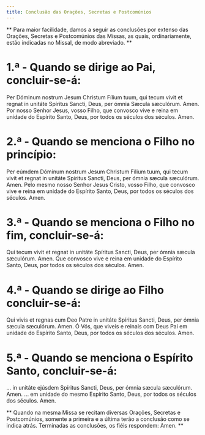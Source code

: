 ```yaml
---
title: Conclusão das Orações, Secretas e Postcomúnios
---
```


**
Para maior facilidade, damos a seguir as conclusões por extenso das Orações,
Secretas e Postcomúnios das Missas, as quais, ordinariamente, estão indicadas
no Missal, de modo abreviado.
**

# 1.ª - Quando se dirige ao Pai, concluir-se-á:

<div class="side-by-side not-content">
  <span>
    Per Dóminum nostrum Jesum Christum Fílium tuum, qui tecum vivit et regnat in
    unitáte Spíritus Sancti, Deus, per ómnia Sæcula sæculórum. Amen.
  </span>
  <span>
    Por nosso Senhor Jesus, vosso Filho, que convosco vive e reina em unidade do
    Espírito Santo, Deus, por todos os séculos dos séculos. Amen.
  </span>
</div>

# 2.ª - Quando se menciona o Filho no princípio:

<div class="side-by-side not-content">
  <span>
    Per eúmdem Dóminum nostrum Jesum Christum Fílium tuum, qui tecum vivit et
    regnat in unitáte Spíritus Sancti, Deus, per ómnia sæcula sæculórum. Amen.
  </span>
  <span>
    Pelo mesmo nosso Senhor Jesus Cristo, vosso Filho, que convosco vive e reina
    em unidade do Espírito Santo, Deus, por todos os séculos dos séculos. Amen.
  </span>
</div>

# 3.ª - Quando se menciona o Filho no fim, concluir-se-á:

<div class="side-by-side not-content">
  <span>
    Qui tecum vivit et regnat in unitáte Spíritus Sancti, Deus, per ómnia sæcula
    sæculórum. Amen.
  </span>
  <span>
    Que convosco vive e reina em unidade do Espírito Santo, Deus, por todos os
    séculos dos séculos. Amen.
  </span>
</div>

# 4.ª - Quando se dirige ao Filho concluir-se-á:

<div class="side-by-side not-content">
  <span>
    Qui vivis et regnas cum Deo Patre in unitáte Spíritus Sancti, Deus, per
    ómnia sæcula sæculórum. Amen.
  </span>
  <span>
    Ó Vós, que viveis e reinais com Deus Pai em unidade do Espírito Santo, Deus,
    por todos os séculos dos séculos. Amen.
  </span>
</div>

# 5.ª - Quando se menciona o Espírito Santo, concluir-se-á:

<div class="side-by-side not-content">
  <span>
    ... in unitáte ejúsdem Spíritus Sancti, Deus, per ómnia sæcula sæculórum.
    Amen.
  </span>
  <span>
    ... em unidade do mesmo Espírito Santo, Deus, por todos os séculos dos
    séculos. Amen.
  </span>
</div>

**
Quando na mesma Missa se recitam diversas Orações, Secretas e Postcomúnios,
somente a primeira e a última terão a conclusão como se indica atrás.
Terminadas as conclusões, os fiéis respondem: Amen.
**
